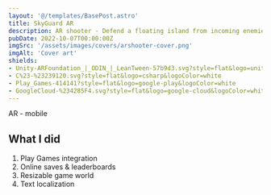 ```yaml
---
layout: '@/templates/BasePost.astro'
title: SkyGuard AR
description: AR shooter - Defend a floating island from incoming enemies.
pubDate: 2022-10-07T00:00:00Z
imgSrc: '/assets/images/covers/arshooter-cover.png'
imgAlt: 'Cover art'
shields:
- Unity-ARFoundation_|_ODIN_|_LeanTween-57b9d3.svg?style=flat&logo=unity
- C%23-%23239120.svg?style=flat&logo=csharp&logoColor=white
- Play_Games-414141?style=flat&logo=google-play&logoColor=white
- GoogleCloud-%234285F4.svg?style=flat&logo=google-cloud&logoColor=white
---
```


AR - mobile

<StoreLinkBanner
  gitHubUrl=''
  playStoreUrl='https://play.google.com/store/apps/details?id=com.ironcuttergames.arshooter'
  itchUrl=''
/>

<ProjectDetails
  role='All'
  company='Solo'
  platforms='Android'
  time='4 months'
/>

## What I did

1. Play Games integration
1. Online saves & leaderboards
1. Resizable game world
1. Text localization
